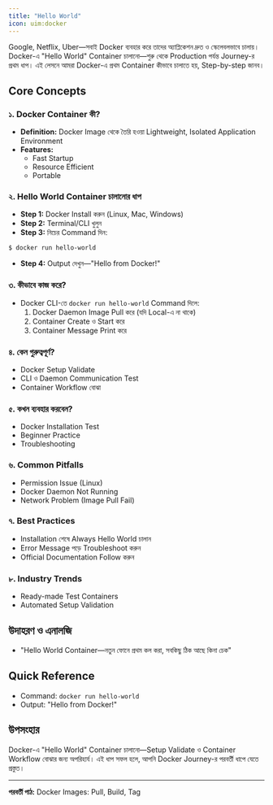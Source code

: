 ```yaml
---
title: "Hello World"
icon: uim:docker
---
```


Google, Netflix, Uber—সবাই Docker ব্যবহার করে তাদের অ্যাপ্লিকেশন দ্রুত ও স্কেলেবলভাবে চালায়। Docker-এ "Hello World" Container চালানো—শুরু থেকে Production পর্যন্ত Journey-র প্রথম ধাপ। এই লেসনে আমরা Docker-এ প্রথম Container কীভাবে চালাতে হয়, Step-by-step জানব।

## Core Concepts

### ১. Docker Container কী?
- **Definition:** Docker Image থেকে তৈরি হওয়া Lightweight, Isolated Application Environment
- **Features:**
    - Fast Startup
    - Resource Efficient
    - Portable

### ২. Hello World Container চালানোর ধাপ
- **Step 1:** Docker Install করুন (Linux, Mac, Windows)
- **Step 2:** Terminal/CLI খুলুন
- **Step 3:** নিচের Command দিন:
```bash
$ docker run hello-world
```
- **Step 4:** Output দেখুন—"Hello from Docker!"

### ৩. কীভাবে কাজ করে?
- Docker CLI-তে `docker run hello-world` Command দিলে:
    1. Docker Daemon Image Pull করে (যদি Local-এ না থাকে)
    2. Container Create ও Start করে
    3. Container Message Print করে

### ৪. কেন গুরুত্বপূর্ণ?
- Docker Setup Validate
- CLI ও Daemon Communication Test
- Container Workflow বোঝা

### ৫. কখন ব্যবহার করবেন?
- Docker Installation Test
- Beginner Practice
- Troubleshooting

### ৬. Common Pitfalls
- Permission Issue (Linux)
- Docker Daemon Not Running
- Network Problem (Image Pull Fail)

### ৭. Best Practices
- Installation শেষে Always Hello World চালান
- Error Message পড়ে Troubleshoot করুন
- Official Documentation Follow করুন

### ৮. Industry Trends
- Ready-made Test Containers
- Automated Setup Validation

## উদাহরণ ও এনালজি
- "Hello World Container—নতুন ফোনে প্রথম কল করা, সবকিছু ঠিক আছে কিনা চেক"

## Quick Reference
- Command: `docker run hello-world`
- Output: "Hello from Docker!"

## উপসংহার

Docker-এ "Hello World" Container চালানো—Setup Validate ও Container Workflow বোঝার জন্য অপরিহার্য। এই ধাপ সফল হলে, আপনি Docker Journey-র পরবর্তী ধাপে যেতে প্রস্তুত।

---

**পরবর্তী পাঠ:** Docker Images: Pull, Build, Tag
